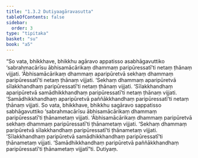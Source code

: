 ```yaml
---
title: "1.3.2 Dutiyaagāravasutta"
tableOfContents: false
sidebar:
  order: 3
type: "tipitaka"
basket: "su"
book: "a5"
---
```



<DynamicBreadcrumb />

<Division number="22" book="a5">

<Paragraph number="77" book="a5">
“So vata, bhikkhave, bhikkhu agāravo appatisso asabhāgavuttiko ‘sabrahmacārīsu ābhisamācārikaṃ dhammaṃ paripūressatī’ti netaṃ ṭhānaṃ vijjati. ‘Ābhisamācārikaṃ dhammaṃ aparipūretvā sekhaṃ dhammaṃ paripūressatī’ti netaṃ ṭhānaṃ vijjati. ‘Sekhaṃ dhammaṃ aparipūretvā sīlakkhandhaṃ paripūressatī’ti netaṃ ṭhānaṃ vijjati. ‘Sīlakkhandhaṃ aparipūretvā samādhikkhandhaṃ paripūressatī’ti netaṃ ṭhānaṃ vijjati. ‘Samādhikkhandhaṃ aparipūretvā paññākkhandhaṃ paripūressatī’ti netaṃ ṭhānaṃ vijjati.
</Paragraph>

<Paragraph number="78" book="a5">
So vata, bhikkhave, bhikkhu sagāravo sappatisso sabhāgavuttiko ‘sabrahmacārīsu ābhisamācārikaṃ dhammaṃ paripūressatī’ti ṭhānametaṃ vijjati. ‘Ābhisamācārikaṃ dhammaṃ paripūretvā sekhaṃ dhammaṃ paripūressatī’ti ṭhānametaṃ vijjati. ‘Sekhaṃ dhammaṃ paripūretvā sīlakkhandhaṃ paripūressatī’ti ṭhānametaṃ vijjati. ‘Sīlakkhandhaṃ paripūretvā samādhikkhandhaṃ paripūressatī’ti ṭhānametaṃ vijjati. ‘Samādhikkhandhaṃ paripūretvā paññākkhandhaṃ paripūressatī’ti ṭhānametaṃ vijjatī”ti.

</Paragraph>
</Division>

<Paragraph number="79" type="center" book="a5">
Dutiyaṃ.
</Paragraph>
